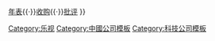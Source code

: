 {{Navbox
|state = autocollapse
|name = 乐视
|title = [[乐视生态|{{white|乐视生态（LeEco）}}]]
|image = [[File:LeTV logo.png|100px]]
|above = 
|abovestyle = background: white;
|titlestyle = background: gray;
|groupstyle = background: white;
|listclass = hlist

|group1 = 人物
|list1 = 
* [[贾跃亭]]
* [[刘弘 (企业家)|刘弘]]
* [[贾跃民]]
* [[孙宏斌]]
* [[刘淑青]]
* [[曹彬 (企业家)|曹彬]]
* [[曹勇 (企业家)|曹勇]]
* [[章建平]]
* [[乐视控股]]
* [[朱宁 (学者)|朱宁]]
* [[张巍 (企业家)|张巍]]
* [[张志伟 (企业家)|张志伟]]
* [[雷振剑]]
* [[杨永强 (企业家)|杨永强]]
* [[杨丽杰]]
* [[高峻 (企业家)|高峻]]
* [[张艺谋]]
* [[陆川 (导演)|陆川]]
* [[甘薇]]
* [[彭钢]]
* [[张昭 (企业家)|张昭]]
* [[刘建宏]]
* [[张海亮 (1970年)|张海亮]]
* [[吕征宇]]
* [[徐昕泉]]
* [[王永利 (银行家)|王永利]]
* [[丁磊 (汽车)|丁磊]]
* [[韩方明]]
* [[蒋政文]]
* [[马国力]]
* [[冯幸]]
* [[梁军 (企业家)|梁军]]
* [[阿不力克木·阿不力米提]]
* [[高飞 (企业家)|高飞]]
|group2 = 内容
| list2  = 
* [[乐视视频]]
* [[乐创文娱]]
* [[乐视花儿影视]]
* [[乐漾影视]]
* [[乐视体育]]
** [[樂視體育香港]]
| group3 = 手机&电视
| list3  = 
* [[新乐视智家]]
* [[乐视超级电视]]
* [[乐视方舟系统]]
* [[乐融致新]]
* [[EUI]]
* [[乐视移动]]
** [[乐视移动|乐视超级手机]]
* [[酷派集團]]
  | group4 = 汽车
  | list4  = 
* [[LeSEE]]
** [[易到]]
** [[法拉第未来]]
  | group5 = 金融
  | list5  = 
* [[乐为金融]]  
* [[乐融商城]]
|group6= 其他
|list6 = 
* [[凯迪拉克中心|乐视体育生态中心]]
* [[樂視體育香港]]
* {{le|FF龙之队|Dragon Racing}}
|belowstyle = 
|below = 
[[乐视历史|历史]]{{·}}[[乐视年表|年表]]{{·}}[[乐视收购清单|收购]]{{·}}[[对乐视的批评|批评]]
}}
<noinclude>
{{collapsible option}}
[[Category:乐视]]
[[Category:中國公司模板]]
[[Category:科技公司模板]]
</noinclude>